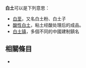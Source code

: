 '''白土'''可以是下列意思：
*[[白垩|白垩]]，又名白土粉、白土子
*[[酸性白土|酸性白土]]，粘土经酸处理后的成品。
*[[白土镇|白土镇]]，多個不同的中國建制鎮名
== 相關條目 ==
*{{lookfrom}}

{{disambig|B白|cat=二字消歧义}}